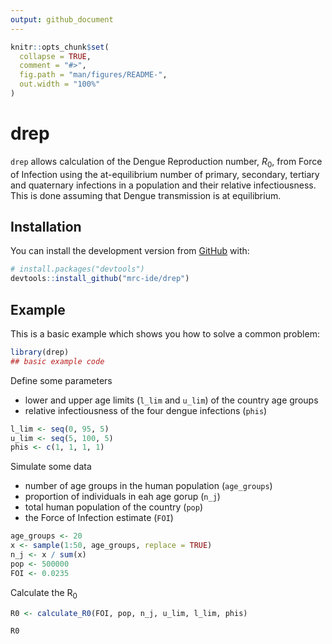 ```yaml
---
output: github_document
---
```


<!-- README.md is generated from README.Rmd. Please edit that file -->

```r
knitr::opts_chunk$set(
  collapse = TRUE,
  comment = "#>",
  fig.path = "man/figures/README-",
  out.width = "100%"
)
```
# drep

<!-- badges: start -->
<!-- badges: end -->

`drep` allows calculation of the Dengue Reproduction number, $R_{0}$, from 
Force of Infection using the at-equilibrium number of primary, secondary, tertiary 
and quaternary infections in a population and their relative infectiousness. 
This is done assuming that Dengue transmission is at equilibrium. 

## Installation

You can install the development version from [GitHub](https://github.com/) with:

``` r
# install.packages("devtools")
devtools::install_github("mrc-ide/drep")
```
## Example

This is a basic example which shows you how to solve a common problem:

```r
library(drep)
## basic example code
```

Define some parameters

* lower and upper age limits (`l_lim` and `u_lim`) of the country age groups
* relative infectiousness of the four dengue infections (`phis`)

```r
l_lim <- seq(0, 95, 5)
u_lim <- seq(5, 100, 5)
phis <- c(1, 1, 1, 1)
```

Simulate some data

* number of age groups in the human population (`age_groups`)
* proportion of individuals in eah age gorup (`n_j`)
* total human population of the country (`pop`)
* the Force of Infection estimate (`FOI`)

```r
age_groups <- 20
x <- sample(1:50, age_groups, replace = TRUE)
n_j <- x / sum(x)
pop <- 500000
FOI <- 0.0235
```

Calculate the R<sub>0</sub>

```r
R0 <- calculate_R0(FOI, pop, n_j, u_lim, l_lim, phis)

R0
```
